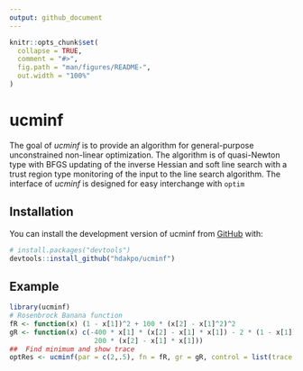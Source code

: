 ```yaml
---
output: github_document
---
```


<!-- README.md is generated from README.Rmd. Please edit that file -->

```r
knitr::opts_chunk$set(
  collapse = TRUE,
  comment = "#>",
  fig.path = "man/figures/README-",
  out.width = "100%"
)
```

# ucminf

<!-- badges: start -->
<!-- badges: end -->

The goal of *ucminf* is to provide an algorithm for general-purpose 
unconstrained non-linear optimization. The algorithm is of quasi-Newton type 
with BFGS updating of the inverse Hessian and soft line search with a trust 
region type monitoring of the input to the line search algorithm. The interface 
of *ucminf* is designed for easy interchange with `optim`

## Installation

You can install the development version of ucminf from [GitHub](https://github.com/) with:

``` r
# install.packages("devtools")
devtools::install_github("hdakpo/ucminf")
```

## Example

```r
library(ucminf)
# Rosenbrock Banana function
fR <- function(x) (1 - x[1])^2 + 100 * (x[2] - x[1]^2)^2
gR <- function(x) c(-400 * x[1] * (x[2] - x[1] * x[1]) - 2 * (1 - x[1]),
                     200 * (x[2] - x[1] * x[1]))
##  Find minimum and show trace
optRes <- ucminf(par = c(2,.5), fn = fR, gr = gR, control = list(trace = 1))
```
